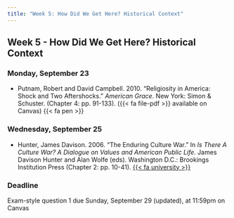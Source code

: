 ```yaml
---
title: "Week 5: How Did We Get Here? Historical Context"
---
```


::: {.content-visible when-format="pdf"}

## Week 5 - How Did We Get Here? Historical Context

:::

[//]: <> (Need to write intro)

### Monday, September 23

- Putnam, Robert and David Campbell. 2010. "Religiosity in America: Shock and Two Aftershocks." *American Grace.* New York: Simon & Schuster. (Chapter 4: pp. 91-133). ({{< fa file-pdf >}} available on Canvas) {{< fa pen >}}



### Wednesday, September 25

- Hunter, James Davison. 2006. "The Enduring Culture War." In *Is There A Culture War? A Dialogue on Values and American Public Life.* James Davison Hunter and Alan Wolfe (eds). Washington D.C.: Brookings Institution Press (Chapter 2: pp. 10-41). [{{< fa university >}}](https://search.ebscohost.com/login.aspx?direct=true&AuthType=shib&db=nlebk&AN=174424&site=eds-live&scope=site&custid=asc1&ebv=EB&ppid=pp_10)



:::{.callout-important}

### Deadline

Exam-style question 1 due Sunday, September 29 (updated), at 11:59pm on Canvas

:::
